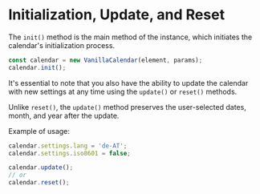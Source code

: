 # Initialization, Update, and Reset

The `init()` method is the main method of the instance, which initiates the calendar's initialization process.

```js
const calendar = new VanillaCalendar(element, params);
calendar.init();
```

It's essential to note that you also have the ability to update the calendar with new settings at any time using the `update()` or `reset()` methods.

Unlike `reset()`, the `update()` method preserves the user-selected dates, month, and year after the update.

Example of usage:

```js
calendar.settings.lang = 'de-AT';
calendar.settings.iso8601 = false;

calendar.update();
// or
calendar.reset();
```

